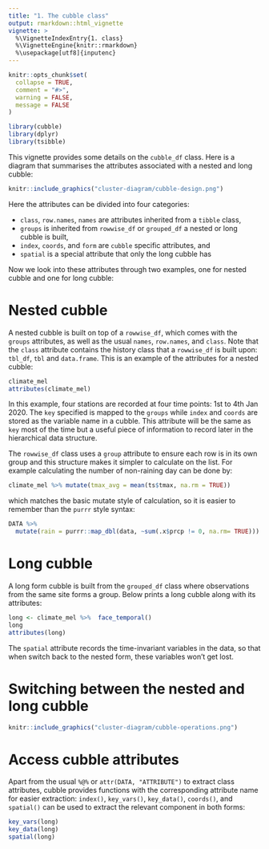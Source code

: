 ```yaml
---
title: "1. The cubble class"
output: rmarkdown::html_vignette
vignette: >
  %\VignetteIndexEntry{1. class}
  %\VignetteEngine{knitr::rmarkdown}
  %\usepackage[utf8]{inputenc}
---
```


```r
knitr::opts_chunk$set(
  collapse = TRUE,
  comment = "#>",
  warning = FALSE, 
  message = FALSE
)
```

```r
library(cubble)
library(dplyr)
library(tsibble)
```

This vignette provides some details on the `cubble_df` class. Here is a diagram that summarises the attributes associated with a nested and long cubble:

```r
knitr::include_graphics("cluster-diagram/cubble-design.png")
```

Here the attributes can be divided into four categories:
  
  - `class`, `row.names`, `names` are attributes inherited from a `tibble` class,
  - `groups` is inherited from `rowwise_df` or `grouped_df` a nested or long cubble is built,
  - `index`, `coords`, and `form` are `cubble` specific attributes, and
  - `spatial` is a special attribute that only the long cubble has
  
Now we look into these attributes through two examples, one for nested cubble and one for long cubble:

# Nested cubble

A nested cubble is built on top of a `rowwise_df`, which comes with the `groups` attributes, as well as the usual `names`, `row.names`, and `class`. Note that the `class` attribute contains the history class that a `rowwise_df` is built upon: `tbl_df`, `tbl` and `data.frame`. This is an example of the attributes for a nested cubble: 

```r
climate_mel
attributes(climate_mel)
```

In this example, four stations are recorded at four time points: 1st to 4th Jan 2020. The `key` specified is mapped to the `groups` while `index` and `coords` are stored as the variable name in a cubble. This attribute will be the same as `key` most of the time but a useful piece of information to record later in the hierarchical data structure.

The `rowwise_df` class uses a `group` attribute to ensure each row is in its own group and this structure makes it simpler to calculate on the list. For example calculating the number of non-raining day can be done by: 

```r
climate_mel %>% mutate(tmax_avg = mean(ts$tmax, na.rm = TRUE))
```

which matches the basic mutate style of calculation, so it is easier to remember than the `purrr` style syntax: 

```r
DATA %>% 
  mutate(rain = purrr::map_dbl(data, ~sum(.x$prcp != 0, na.rm= TRUE)))
```

# Long cubble

A long form cubble is built from the `grouped_df` class where observations from the same site forms a group. Below prints a long cubble along with its attributes:

```r
long <- climate_mel %>%  face_temporal()
long
attributes(long)
```

The `spatial` attribute records the time-invariant variables in the data, so that when switch back to the nested form, these variables won't get lost. 

# Switching between the nested and long cubble

```r
knitr::include_graphics("cluster-diagram/cubble-operations.png")
```

# Access cubble attributes

Apart from the usual `%@%` or `attr(DATA, "ATTRIBUTE")` to extract class attributes, cubble provides functions with the corresponding attribute name for easier extraction: `index()`, `key_vars()`, `key_data()`, `coords()`, and `spatial()` can be used to extract the relevant component in both forms:

```r
key_vars(long)
key_data(long)
spatial(long)
```
